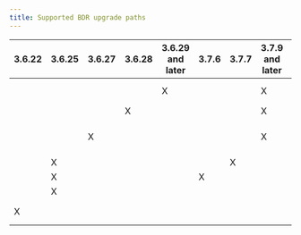 ```yaml
---
title: Supported BDR upgrade paths
---
```


| 3.6.22 | 3.6.25 | 3.6.27 | 3.6.28 | 3.6.29 and later | 3.7.6 | 3.7.7 | 3.7.9 and later | Target BDR version(s) |
| ------ | ------ | ------ | ------ | ---------------- | ----- | ----- | --------------- | --------------------- |
|        |        |        |        | X                |       |       | X               | 3.7.14-3.7.17         |
|        |        |        | X      |                  |       |       | X               | 3.7.13                |
|        |        | X      |        |                  |       |       | X               | 3.7.11 and 3.7.12       |
|        | X      |        |        |                  |       | X     |                 | 3.7.8                 |
|        | X      |        |        |                  | X     |       |                 | 3.7.7                 |
|        | X      |        |        |                  |       |       |                 | 3.7.6                 |
| X      |        |        |        |                  |       |       |                 | 3.7.4 and 3.7.5         |
